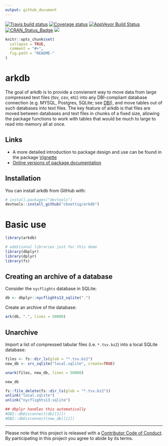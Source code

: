 ```yaml
---
output: github_document
---
```


[![Travis build status](https://travis-ci.org/cboettig/arkdb.svg?branch=master)](https://travis-ci.org/cboettig/arkdb)
[![Coverage status](https://codecov.io/gh/cboettig/arkdb/branch/master/graph/badge.svg)](https://codecov.io/github/cboettig/arkdb?branch=master)
[![AppVeyor Build Status](https://ci.appveyor.com/api/projects/status/github/cboettig/arkdb?branch=master&svg=true)](https://ci.appveyor.com/project/cboettig/arkdb)
[![CRAN_Status_Badge](http://www.r-pkg.org/badges/version/arkdb)](https://cran.r-project.org/package=arkdb)
[![](https://badges.ropensci.org/224_status.svg)](https://github.com/ropensci/onboarding/issues/224)

<!-- README.md is generated from README.Rmd. Please edit that file -->

```r
knitr::opts_chunk$set(
  collapse = TRUE,
  comment = "#>",
  fig.path = "README-"
)
```

# arkdb

The goal of arkdb is to provide a convienent way to move data from large compressed text files (tsv, csv, etc) into any DBI-compliant database connection (e.g. MYSQL, Postgres, SQLite; see [DBI](https://db.rstudio.com/dbi/)), and move tables out of such databases into text files. The key feature of arkdb is that files are moved between databases and text files in chunks of a fixed size, allowing the package functions to work with tables that would be much to large to read into memory all at once.  

## Links

- A more detailed introduction to package design and use can be found in the package [Vignette](https://cboettig.github.io/arkdb/articles/arkdb_intro.html)
- [Online versions of package documentation](https://cboettig.github.io/arkdb)

## Installation

You can install arkdb from GitHub with:

```r
# install.packages("devtools")
devtools::install_github("cboettig/arkdb")
```


# Basic use

```r
library(arkdb)

# additional libraries just for this demo
library(dbplyr)
library(dplyr)
library(fs)
```

## Creating an archive of a database

Consider the `nycflights` database in SQLite:

```r
db <- dbplyr::nycflights13_sqlite(".")
```

Create an archive of the database: 

```r
ark(db, ".", lines = 50000)
```

## Unarchive

Import a list of compressed tabular files (i.e. `*.tsv.bz2`) into a local SQLite database:


```r
files <- fs::dir_ls(glob = "*.tsv.bz2")
new_db <- src_sqlite("local.sqlite", create=TRUE)

unark(files, new_db, lines = 50000)

new_db
```



```r
fs::file_delete(fs::dir_ls(glob = "*.tsv.bz2"))
unlink("local.sqlite")
unlink("nycflights13.sqlite")

## dbplyr handles this automatically
#DBI::dbDisconnect(db[[1]])
#DBI::dbDisconnect(new_db[[1]])
```

-----

Please note that this project is released with a [Contributor Code of Conduct](CODE_OF_CONDUCT.md).
By participating in this project you agree to abide by its terms.
